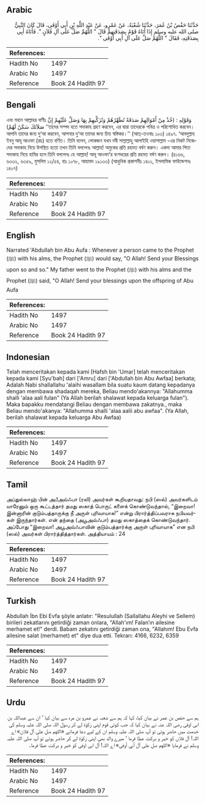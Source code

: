 ## Arabic


<div dir="rtl" lang="ar" style={{fontSize:'larger',backgroundColor:'#f8f9fa',padding:20}}>
حَدَّثَنَا حَفْصُ بْنُ عُمَرَ، حَدَّثَنَا شُعْبَةُ، عَنْ عَمْرٍو، عَنْ عَبْدِ اللَّهِ بْنِ أَبِي أَوْفَى، قَالَ كَانَ النَّبِيُّ صلى الله عليه وسلم إِذَا أَتَاهُ قَوْمٌ بِصَدَقَتِهِمْ قَالَ ‏"‏ اللَّهُمَّ صَلِّ عَلَى آلِ فُلاَنٍ ‏"‏‏.‏ فَأَتَاهُ أَبِي بِصَدَقَتِهِ، فَقَالَ ‏"‏ اللَّهُمَّ صَلِّ عَلَى آلِ أَبِي أَوْفَى ‏"‏‏.‏
</div>
<div style={{backgroundColor:'#f8f9fa',padding:20, marginBottom: 10}}><table> <thead> <tr> <th>References:</th> <th></th> </tr> </thead> <tbody><tr><td>Hadith No</td><td>1497</td></tr><tr><td>Arabic No</td><td>1497</td></tr><tr><td>Reference</td><td>Book 24 Hadith 97</td></tr></tbody></table></div>

## Bengali


<div dir="ltr" lang="bn" style={{fontSize:'larger',backgroundColor:'#f8f9fa',padding:20}}>
এবং মহান আল্লাহর বাণীঃ وَقَوْلِهِ : (خُذْ مِنْ أَمْوَالِهِمْ صَدَقَةً تُطَهِّرُهُمْ وَتُزَكِّيهِمْ بِهَا وَصَلِّ عَلَيْهِمْ إِنَّ صَلاَتَكَ سَكَنٌ لَهُمْ) ‘‘তাদের সম্পদ হতে সদাকাহ গ্রহণ করবেন, এর দ্বারা তাদেরকে পবিত্র ও পরিশোধিত করবেন। আপনি তাদের জন্য দু‘আ করবেন, আপনার দু‘আ তাদের জন্য চিত্ত স্বস্তিকর।’’ (আত্-তওবাঃ ১০৩) ১৪৯৭. ‘আবদুল্লাহ ইবনু আবূ আওফা (রাঃ) হতে বর্ণিত। তিনি বলেন, লোকজন যখন নবী সাল্লাল্লাহু আলাইহি ওয়াসাল্লাম -এর নিকট নিজেদের সদাকাহ নিয়ে উপস্থিত হতো তখন তিনি বললেনঃ আল্লাহ! অমুকের প্রতি রহমত বর্ষণ করুন। একদা আমার পিতা সদাকাহ নিয়ে হাযির হলে তিনি বললেনঃ হে আল্লাহ! আবূ আওফা’র বংশধরের প্রতি রহমত বর্ষণ করুন। (৪১৬৬, ৬৩৩২, ৬৩৫৯, মুসলিম ১২/৫৪, হাঃ ১০৭৮, আহমাদ ১৯১৩৩) (আধুনিক প্রকাশনীঃ ১৪০১, ইসলামিক ফাউন্ডেশনঃ ১৪০৭)
</div>
<div style={{backgroundColor:'#f8f9fa',padding:20, marginBottom: 10}}><table> <thead> <tr> <th>References:</th> <th></th> </tr> </thead> <tbody><tr><td>Hadith No</td><td>1497</td></tr><tr><td>Arabic No</td><td>1497</td></tr><tr><td>Reference</td><td>Book 24 Hadith 97</td></tr></tbody></table></div>

## English


<div dir="ltr" lang="en" style={{fontSize:'larger',backgroundColor:'#f8f9fa',padding:20}}>
Narrated 'Abdullah bin Abu Aufa : Whenever a person came to the Prophet (ﷺ) with his alms, the Prophet (ﷺ) would say, "O Allah! Send your Blessings upon so and so." My father went to the Prophet (ﷺ) with his alms and the Prophet (ﷺ) said, "O Allah! Send your blessings upon the offspring of Abu Aufa
</div>
<div style={{backgroundColor:'#f8f9fa',padding:20, marginBottom: 10}}><table> <thead> <tr> <th>References:</th> <th></th> </tr> </thead> <tbody><tr><td>Hadith No</td><td>1497</td></tr><tr><td>Arabic No</td><td>1497</td></tr><tr><td>Reference</td><td>Book 24 Hadith 97</td></tr></tbody></table></div>

## Indonesian


<div dir="ltr" lang="id" style={{fontSize:'larger',backgroundColor:'#f8f9fa',padding:20}}>
Telah menceritakan kepada kami [Hafsh bin 'Umar] telah menceritakan kepada kami [Syu'bah] dari ['Amru] dari ['Abdullah bin Abu Awfaa] berkata; Adalah Nabi shallallahu 'alaihi wasallam bila suatu kaum datang kepadanya dengan membawa shadaqah mereka, Beliau mendo'akannya: "Allahumma shalli 'alaa aali fulan" (Ya Allah berilah shalawat kepada keluarga fulan"). Maka bapakku mendatangi Beliau dengan membawa zakatnya., maka Beliau mendo'akanya: "Allahumma shalli 'alaa aalii abu awfaa". (Ya Allah, berilah shalawat kepada keluarga Abu Awfaa)
</div>
<div style={{backgroundColor:'#f8f9fa',padding:20, marginBottom: 10}}><table> <thead> <tr> <th>References:</th> <th></th> </tr> </thead> <tbody><tr><td>Hadith No</td><td>1497</td></tr><tr><td>Arabic No</td><td>1497</td></tr><tr><td>Reference</td><td>Book 24 Hadith 97</td></tr></tbody></table></div>

## Tamil


<div dir="ltr" lang="ta" style={{fontSize:'larger',backgroundColor:'#f8f9fa',padding:20}}>
அப்துல்லாஹ் பின் அபீஅவ்ஃபா (ரலி) அவர்கள் கூறியதாவது: நபி (ஸல்) அவர்களிடம் யாரேனும் ஒரு கூட்டத்தார் தமது ஸகாத் பொருட் களைக் கொண்டுவந்தால், “இறைவா! இன்னாரின் குடும்பத்தாருக்கு நீ அருள் புரிவாயாக!” என்று பிரார்த்திப்பவராக நபியவர்கள் இருந்தார்கள். என் தந்தை (அபூஅவ்ஃபா) தமது ஸகாத்தைக் கொண்டுவந்தார். அப்போது “இறைவா! அபூஅவ்ஃபாவின் குடும்பத்தார்க்கு அருள் புரிவாயாக” என நபி (ஸல்) அவர்கள் பிரார்த்தித்தார்கள். அத்தியாயம் : 24
</div>
<div style={{backgroundColor:'#f8f9fa',padding:20, marginBottom: 10}}><table> <thead> <tr> <th>References:</th> <th></th> </tr> </thead> <tbody><tr><td>Hadith No</td><td>1497</td></tr><tr><td>Arabic No</td><td>1497</td></tr><tr><td>Reference</td><td>Book 24 Hadith 97</td></tr></tbody></table></div>

## Turkish


<div dir="ltr" lang="tr" style={{fontSize:'larger',backgroundColor:'#f8f9fa',padding:20}}>
Abdullah İbn Ebi Evfa şöyle anlatır: "Resulullah (Sallallahu Aleyhi ve Sellem) birileri zekatlarını getirdiği zaman onlara, "Allah'ım! Falan’ın ailesine merhamet et!" derdi. Babam zekatını getirdiği zaman ona, "Allahım! Ebu Evfa ailesine salat (merhamet) et" diye dua etti. Tekrarı: 4166, 6232, 6359
</div>
<div style={{backgroundColor:'#f8f9fa',padding:20, marginBottom: 10}}><table> <thead> <tr> <th>References:</th> <th></th> </tr> </thead> <tbody><tr><td>Hadith No</td><td>1497</td></tr><tr><td>Arabic No</td><td>1497</td></tr><tr><td>Reference</td><td>Book 24 Hadith 97</td></tr></tbody></table></div>

## Urdu


<div dir="rtl" lang="ur" style={{fontSize:'larger',backgroundColor:'#f8f9fa',padding:20}}>
ہم سے حفص بن عمر نے بیان کیا، کہا کہ ہم سے شعبہ نے عمرو بن مرہ سے بیان کیا ‘ ان سے عبداللہ بن ابی اوفی رضی اللہ عنہ نے بیان کیا کہ جب کوئی قوم اپنی زکوٰۃ لے کر رسول اللہ صلی اللہ علیہ وسلم کی خدمت میں حاضر ہوتی تو آپ صلی اللہ علیہ وسلم ان کے لیے دعا فرماتے «اللهم صل على آل فلان» اے اللہ! آل فلاں کو خیر و برکت عطا فرما ‘ میرے والد بھی اپنی زکوٰۃ لے کر حاضر ہوئے تو آپ صلی اللہ علیہ وسلم نے فرمایا «اللهم صل على آل أبي أوفى» اے اللہ! آل ابی اوفی کو خیر و برکت عطا فرما۔
</div>
<div style={{backgroundColor:'#f8f9fa',padding:20, marginBottom: 10}}><table> <thead> <tr> <th>References:</th> <th></th> </tr> </thead> <tbody><tr><td>Hadith No</td><td>1497</td></tr><tr><td>Arabic No</td><td>1497</td></tr><tr><td>Reference</td><td>Book 24 Hadith 97</td></tr></tbody></table></div>